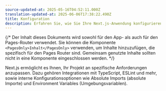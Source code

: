 ```yaml
---
source-updated-at: 2025-05-16T04:52:11.000Z
translation-updated-at: 2025-06-06T17:38:22.490Z
title: Konfiguration
description: Erfahren Sie, wie Sie Ihre Next.js-Anwendung konfigurieren können.
---
```


{/* Der Inhalt dieses Dokuments wird sowohl für den App- als auch für den Pages-Router verwendet. Sie können die Komponente `<PagesOnly>Inhalt</PagesOnly>` verwenden, um Inhalte hinzuzufügen, die spezifisch für den Pages Router sind. Gemeinsam genutzte Inhalte sollten nicht in eine Komponente eingeschlossen werden. */}

Next.js ermöglicht es Ihnen, Ihr Projekt an spezifische Anforderungen anzupassen. Dazu gehören Integrationen mit TypeScript, ESLint und mehr, sowie interne Konfigurationsoptionen wie Absolute Imports (absolute Importe) und Environment Variables (Umgebungsvariablen).